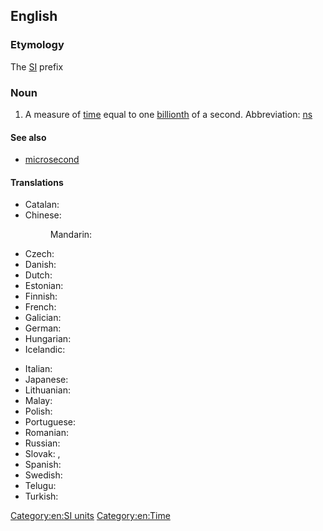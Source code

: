 {{also|nano-second}}
==English==
{{wikipedia|second}}

===Etymology===
The [[SI]] prefix {{prefix|en|nano|second}}

===Noun===
{{en-noun}}

# A measure of [[time]] equal to one [[billionth]] of a second. Abbreviation: [[ns]]

====See also====
* [[microsecond]]

====Translations====
{{trans-top|measure of time}}
* Catalan: {{t|ca|nanosegon|m}}
* Chinese:
*: Mandarin: {{t+|zh|纳秒|tr=nàmiǎo}}
* Czech: {{t|cs|nanosekunda|f}}
* Danish: {{t|da|nanosekund}}
* Dutch: {{t+|nl|nanoseconde}}
* Estonian: {{t|et|nanosekund}}
* Finnish: {{t+|fi|nanosekunti}}
* French: {{t+|fr|nanoseconde|f}}
* Galician: {{t|gl|nanosegundo|m}}
* German: {{t+|de|Nanosekunde|f}}
* Hungarian: {{t|hu|nanoszekundum}}
* Icelandic: {{t|is|nanósekúnda|f}}
{{trans-mid}}
* Italian: {{t+|it|nanosecondo|m}}
* Japanese: {{t|ja|ナノ秒|tr=nanobyō}}
* Lithuanian: {{t|lt|nanosekundė|f}}
* Malay: {{t|ms|nanosaat}}
* Polish: {{t+|pl|nanosekunda|f}}
* Portuguese: {{t+|pt|nanossegundo|m}}
* Romanian: {{t+|ro|nanosecundă}}
* Russian: {{t+|ru|наносеку́нда|f}}
* Slovak: {{t|sk|nanosekunda|f}}, {{t|sk|nanosekunda|f}}
* Spanish: {{t+|es|nanosegundo|m}}
* Swedish: {{t|sv|nanosekund|c}}
* Telugu: {{t|te|నానోసెకను}}
* Turkish: {{t|tr|nanosaniye|s}}
{{trans-bottom}}

[[Category:en:SI units]]
[[Category:en:Time]]